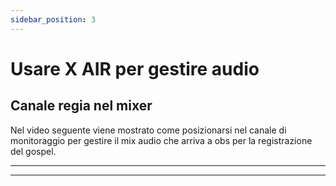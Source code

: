 ```yaml
---
sidebar_position: 3
---
```


# Usare X AIR per gestire audio

## Canale regia nel mixer

Nel video seguente viene mostrato come posizionarsi nel canale di monitoraggio per gestire il mix audio che arriva a obs per la registrazione del gospel.

---


<VideoPlayer controls url="https://youtu.be/PtSgmiHCx7c" />

---
